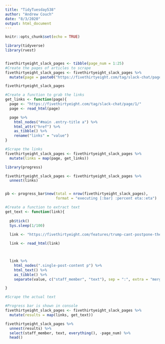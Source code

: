 ```yaml
---
title: "TidyTuesday538"
author: "Andrew Couch"
date: "8/3/2020"
output: html_document
---
```


```r
knitr::opts_chunk$set(echo = TRUE)
```

```r
library(tidyverse)
library(rvest)


fivethirtyeight_slack_pages <- tibble(page_num = 1:25)
#Create the pages of articles to scrape 
fivethirtyeight_slack_pages <- fivethirtyeight_slack_pages %>% 
  mutate(page = paste0("https://fivethirtyeight.com/tag/slack-chat/page/", page_num, "/"))

```

```r
fivethirtyeight_slack_pages

#Create a function to grab the links
get_links <- function(page){
  page <- "https://fivethirtyeight.com/tag/slack-chat/page/1/"
  page <- read_html(page)

  page %>% 
    html_nodes("#main .entry-title a") %>%
    html_attr("href") %>% 
    as_tibble() %>% 
    rename("links" = "value")
}

#Scrape the links
fivethirtyeight_slack_pages <- fivethirtyeight_slack_pages %>% 
  mutate(links = map(page, get_links))

```

```r
library(progress)

fivethirtyeight_slack_pages <- fivethirtyeight_slack_pages %>% 
  unnest(links)


pb <- progress_bar$new(total = nrow(fivethirtyeight_slack_pages),
                       format = "executing [:bar] :percent eta::eta")

#Create a function to extract text
get_text <- function(link){
  
  pb$tick()
  Sys.sleep(1/100)
  
  link <- "https://fivethirtyeight.com/features/trump-cant-postpone-the-election-but-he-can-delegitimize-the-results/"

  link <- read_html(link)



  link %>% 
    html_nodes(".single-post-content p") %>% 
    html_text() %>% 
    as_tibble() %>% 
    separate(value, c("staff_member", "text"), sep = ":", extra = "merge")

}

```


```r
#Scrape the actual text

#Progress bar is shown in console
fivethirtyeight_slack_pages <- fivethirtyeight_slack_pages %>% 
  mutate(results = map(links, get_text))

fivethirtyeight_slack_pages %>% 
  unnest(results) %>% 
  select(staff_member, text, everything(), -page_num) %>% 
  head()
  
```















